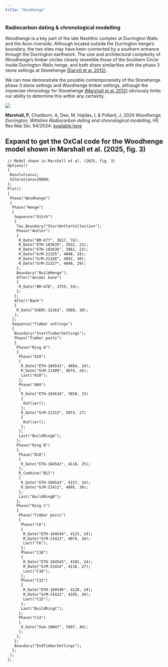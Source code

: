```yaml
---
title: "Woodhenge"
---
```

### Radiocarbon dating & chronological modelling

Woodhenge is a key part of the late Neolithic complex at Durrington Walls and the Avon riverside. Although located outside the Durrington henge’s boundary, the two sites may have been connected by a southern entrance through the Durrington earthwork. The size and architectural complexity of Woodhenge’s timber circles closely resemble those of the Southern Circle inside Durrington Walls henge, and both share similarities with the phase 3 stone settings at Stonehenge [(Darvill et al. 2012)](https://doi.org/10.1017/S0003598X00048225). 

We can now demonstrate the possible contemporaneity of the Stonehenge phase 3 stone settings and Woodhenge timber settings, although the imprecise chronology for Stonehenge [(Marshall et al. 2012)](https://historicengland.org.uk/research/results/reports/1-2012) obviously limits our ability to determine this within any certainty.

![](Figure-07.png) 

**Marshall, P,** Chadburn, A, Dee, M, Hajdas, I, & Pollard, J, 2024 *Woodhenge, Durrington, Wiltshire Radiocarbon dating and chronological modelling*, HE Res Rep Ser, 94/2024: [available here](https://historicengland.org.uk/research/results/reports/94-2024)

::: {.callout-note collapse="true"}
## Expand to get the OxCal code for the Woodhenge model shown in Marshall et al. (2025, fig. 3)

``` default
 // Model shown in Marshall et al. (2025, fig. 3)
 Options()
 {
  Resolution=1;
  kIterations=20000;
 };
 Plot()
 {
  Phase("Woodhenge")
  {
   Phase("Henge")
   {
    Sequence("Ditch")
    {
     Tau_Boundary("StartAntlerCollection");
     Phase("Antler")
     {
      R_Date("BM-677", 3817, 74);
      R_Date("ETH-103635", 3932, 23);
      R_Date("ETH-103636", 3961, 23);
      R_Date("GrM-21325", 4048, 28);
      R_Date("GrM-21326", 4092, 30);
      R_Date("GrM-21327", 4040, 29);
     };
     Boundary("BuildHenge");
     After("Animal bone")
     {
      R_Date("BM-678", 3755, 54);
     };
    };
    After("Bank")
    {
     R_Date("SUERC-32161", 3980, 30);
    };
   };
   Sequence("Timber settings")
   {
    Boundary("StartTimberSettings");
    Phase("Timber posts")
    {
     Phase("Ring A")
     {
      Phase("A10")
      {
       R_Date("ETH-104541", 4084, 24);
       R_Date("GrM-21409", 4074, 26);
       Last("A10");
      };
      Phase("A60")
      {
       R_Date("ETH-103634", 3850, 23)
       {
        Outlier();
       };
       R_Date("GrM-21315", 3973, 27)
       {
        Outlier();
       };
      };
      Last("BuildRingA");
     };
     Phase("Ring B")
     {
      Phase("B10")
      {
       R_Date("ETH-104542", 4118, 25);
      };
      R_Combine("B11")
      {
       R_Date("ETH-104543", 4157, 24);
       R_Date("GrM-21411", 4095, 30);
      };
      Last("BuildRingB");
     };
     Phase("Ring C")
     {
      Phase("Timber posts")
      {
       Phase("C6")
       {
        R_Date("ETH-104544", 4123, 24);
        R_Date("GrM-21413", 4074, 26);
        Last("C6");
       };
       Phase("C10")
       {
        R_Date("ETH-104545", 4101, 24);
        R_Date("GrM-21414", 4116, 27);
        Last("C10");
       };
       Phase("C15")
       {
        R_Date("ETH-104546", 4128, 24);
        R_Date("GrM-21412", 4105, 26);
        Last("C15");
       };
       Last("BuildRingC");
      };
      Phase("C14")
      {
       R_Date("OxA-19047", 3997, 40);
      };
     };
    };
    Boundary("EndTimberSettings");
   };
  };
 };
```
:::